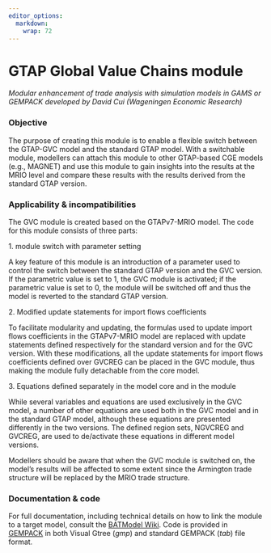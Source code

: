 ---
editor_options: 
  markdown: 
    wrap: 72
---

# **GTAP Global Value Chains module**

*Modular enhancement of trade analysis with simulation models in GAMS or
GEMPACK developed by David Cui (Wageningen Economic Research)*

### **Objective**

The purpose of creating this module is to enable a flexible switch
between the GTAP-GVC model and the standard GTAP model. With a
switchable module, modellers can attach this module to other GTAP-based
CGE models (e.g., MAGNET) and use this module to gain insights into the
results at the MRIO level and compare these results with the results
derived from the standard GTAP version.

### **Applicability & incompatibilities**

The GVC module is created based on the GTAPv7-MRIO model. The code for
this module consists of three parts:

1\. module switch with parameter setting

A key feature of this module is an introduction of a parameter used to
control the switch between the standard GTAP version and the GVC
version. If the parametric value is set to 1, the GVC module is
activated; if the parametric value is set to 0, the module will be
switched off and thus the model is reverted to the standard GTAP
version.

2\. Modified update statements for import flows coefficients

To facilitate modularity and updating, the formulas used to update
import flows coefficients in the GTAPv7-MRIO model are replaced with
update statements defined respectively for the standard version and for
the GVC version. With these modifications, all the update statements for
import flows coefficients defined over GVCREG can be placed in the GVC
module, thus making the module fully detachable from the core model.

3\. Equations defined separately in the model core and in the module

While several variables and equations are used exclusively in the GVC
model, a number of other equations are used both in the GVC model and in
the standard GTAP model, although these equations are presented
differently in the two versions. The defined region sets, NGVCREG and
GVCREG, are used to de/activate these equations in different model
versions.

Modellers should be aware that when the GVC module is switched on, the
model's results will be affected to some extent since the Armington
trade structure will be replaced by the MRIO trade structure.

### **Documentation & code**

For full documentation, including technical details on how to link the
module to a target model, consult the [BATModel
Wiki](https://github.com/BATModules/BATModules/wiki). Code is provided
in
[GEMPACK](https://github.com/BATModules/BATModules/blob/main/GLobalValueChains/GEMPACK)
in both Visual Gtree (*gmp*) and standard GEMPACK (*tab*) file format.
